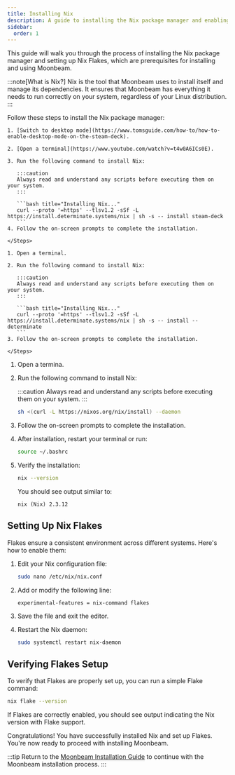 ```yaml
---
title: Installing Nix 
description: A guide to installing the Nix package manager and enabling Nix Flakes
sidebar:
  order: 1
---
```




This guide will walk you through the process of installing the Nix package manager and setting up Nix Flakes, which are prerequisites for installing and using Moonbeam.

:::note[What is Nix?]
Nix is the tool that Moonbeam uses to install itself and manage its dependencies. It ensures that Moonbeam has everything it needs to run correctly on your system, regardless of your Linux distribution.
:::


Follow these steps to install the Nix package manager:

   <Tabs>
   <TabItem label="Steam Deck">
   <Steps>

    1. [Switch to desktop mode](https://www.tomsguide.com/how-to/how-to-enable-desktop-mode-on-the-steam-deck).

    2. [Open a terminal](https://www.youtube.com/watch?v=t4w0A6ICs0E).

    3. Run the following command to install Nix:

       :::caution
       Always read and understand any scripts before executing them on your system.
       :::

       ```bash title="Installing Nix..."
       curl --proto '=https' --tlsv1.2 -sSf -L https://install.determinate.systems/nix | sh -s -- install steam-deck
       ```
    4. Follow the on-screen prompts to complete the installation.

    </Steps>

   </TabItem>
   <TabItem label="Simple Installer">
   <Steps>

    1. Open a terminal.

    2. Run the following command to install Nix:

       :::caution
       Always read and understand any scripts before executing them on your system.
       :::

       ```bash title="Installing Nix..."
       curl --proto '=https' --tlsv1.2 -sSf -L https://install.determinate.systems/nix | sh -s -- install --determinate
       ```
    3. Follow the on-screen prompts to complete the installation.

    </Steps>

   </TabItem>
   <TabItem label="Manual">
<Steps>

1. Open a termina.

2. Run the following command to install Nix:

   :::caution
   Always read and understand any scripts before executing them on your system.
   :::

   ```bash title="Installing Nix..."
   sh <(curl -L https://nixos.org/nix/install) --daemon
   ```

3. Follow the on-screen prompts to complete the installation.

4. After installation, restart your terminal or run:

   ```bash
   source ~/.bashrc
   ```

5. Verify the installation:

   ```bash
   nix --version
   ```

   You should see output similar to:

   ```
   nix (Nix) 2.3.12
   ```

</Steps>

## Setting Up Nix Flakes

Flakes ensure a consistent environment across different systems. Here's how to enable them:

<Steps>

1. Edit your Nix configuration file:

   ```bash
   sudo nano /etc/nix/nix.conf
   ```

2. Add or modify the following line:

   ```
   experimental-features = nix-command flakes
   ```

3. Save the file and exit the editor.

4. Restart the Nix daemon:

   ```bash
   sudo systemctl restart nix-daemon
   ```

</Steps>

## Verifying Flakes Setup

To verify that Flakes are properly set up, you can run a simple Flake command:

```bash
nix flake --version
```

If Flakes are correctly enabled, you should see output indicating the Nix version with Flake support.

   </TabItem>
   </Tabs>





Congratulations! You have successfully installed Nix and set up Flakes. You're now ready to proceed with installing Moonbeam.

:::tip
Return to the [Moonbeam Installation Guide](/getting-started/installation-guide/) to continue with the Moonbeam installation process.
:::
